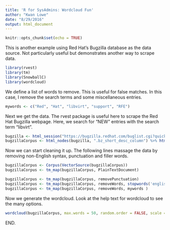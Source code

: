 ```yaml
---
title: 'R for SysAdmins: Wordcloud Fun'
author: "Kwan Lowe"
date: "8/29/2016"
output: html_document
---
```


```r
knitr::opts_chunk$set(echo = TRUE)
```

This is another example using Red Hat's Bugzilla database as the data source.
Not particularly useful but demonstrates another way to scrape data.

```r
library(rvest)
library(tm)
library(SnowballC)
library(wordcloud)
```

We define a list of words to remove. This is useful for false matches. In this case,
I remove the search terms and some miscellaneous entries.

```r
mywords <- c("Red", "Hat", "libvirt", "support", "RFE")
```

Next we get the data. The rvest package is useful here to scrape the
Red Hat Bugzilla webpage. Here, we search for "NEW" entries with the search
term "libvirt".

```r
bugzilla <- html_session("https://bugzilla.redhat.com/buglist.cgi?quicksearch=libvirt&bug_status=NEW")
bugzillaCorpus <- html_nodes(bugzilla, ".bz_short_desc_column") %>% html_text()
```

Now we can start cleaning it up. The following lines massage the data by
removing non-English syntax, punctuation and filler words.

```r
bugzillaCorpus <- Corpus(VectorSource(bugzillaCorpus))
bugzillaCorpus <- tm_map(bugzillaCorpus, PlainTextDocument)

bugzillaCorpus <- tm_map(bugzillaCorpus, removePunctuation)
bugzillaCorpus <- tm_map(bugzillaCorpus, removeWords, stopwords('english') )
bugzillaCorpus <- tm_map(bugzillaCorpus, removeWords, mywords )
```

Now we generate the wordcloud. Look at the help text for wordcloud to see
the many options.

```r
wordcloud(bugzillaCorpus, max.words = 50, random.order = FALSE, scale = c(2, 0.2))
```

END.
